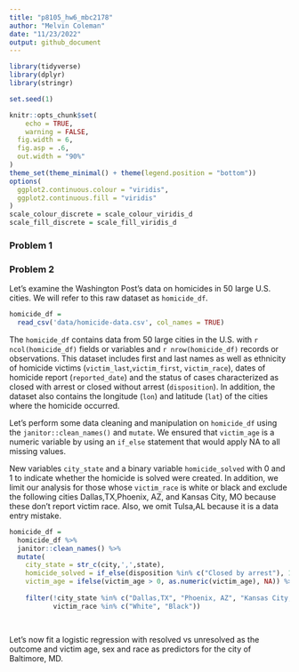 ```yaml
---
title: "p8105_hw6_mbc2178"
author: "Melvin Coleman"
date: "11/23/2022"
output: github_document
---
```


```r
library(tidyverse)
library(dplyr)
library(stringr)

set.seed(1)

knitr::opts_chunk$set(
	echo = TRUE,
	warning = FALSE,
  fig.width = 6,
  fig.asp = .6,
  out.width = "90%"
)
theme_set(theme_minimal() + theme(legend.position = "bottom"))
options(
  ggplot2.continuous.colour = "viridis",
  ggplot2.continuous.fill = "viridis"
)
scale_colour_discrete = scale_colour_viridis_d
scale_fill_discrete = scale_fill_viridis_d
```

### Problem 1 



### Problem 2 

Let's examine the Washington Post's data on homicides in 50 large U.S. cities. 
We will refer to this raw dataset as `homicide_df`.

```r
homicide_df =
  read_csv('data/homicide-data.csv', col_names = TRUE) 
```

The `homicide_df` contains data from 50 large cities in the U.S. with `r ncol(homicide_df)`
fields or variables and `r nrow(homicide_df)` records or observations. This dataset includes
first and last names as well as ethnicity of homicide victims (`victim_last`,`victim_first`,
`victim_race`), dates of homicide report (`reported_date`) and the status of cases characterized
as closed with arrest or closed without arrest (`disposition`). In addition, the 
dataset also contains the longitude (`lon`) and latitude (`lat`) of the cities 
where the homicide occurred. 

Let's perform some data cleaning and manipulation on `homicide_df` using the 
`janitor::clean_names()` and `mutate`. We ensured that `victim_age` is a numeric 
variable by using an `if_else` statement that would apply NA to all missing values.

New variables `city_state` and a binary variable `homicide_solved` with 0 and 1 to 
indicate whether the homicide is solved were created. In addition, we limit our 
analysis for those whose `victim_race` is white or black and exclude the following 
cities Dallas,TX,Phoenix, AZ, and Kansas City, MO because these don’t report victim 
race. Also, we omit Tulsa,AL because it is a data entry mistake.

```r
homicide_df =
  homicide_df %>% 
  janitor::clean_names() %>% 
  mutate(
    city_state = str_c(city,',',state),
    homicide_solved = if_else(disposition %in% c("Closed by arrest"), 1, 0),
    victim_age = ifelse(victim_age > 0, as.numeric(victim_age), NA)) %>% 
    
    filter(!city_state %in% c("Dallas,TX", "Phoenix, AZ", "Kansas City, MO","Tulsa,AL"),
           victim_race %in% c("White", "Black")) 
  
    
```

Let's now fit a logistic regression with resolved vs unresolved as the outcome and
victim age, sex and race as predictors for the city of Baltimore, MD. 

